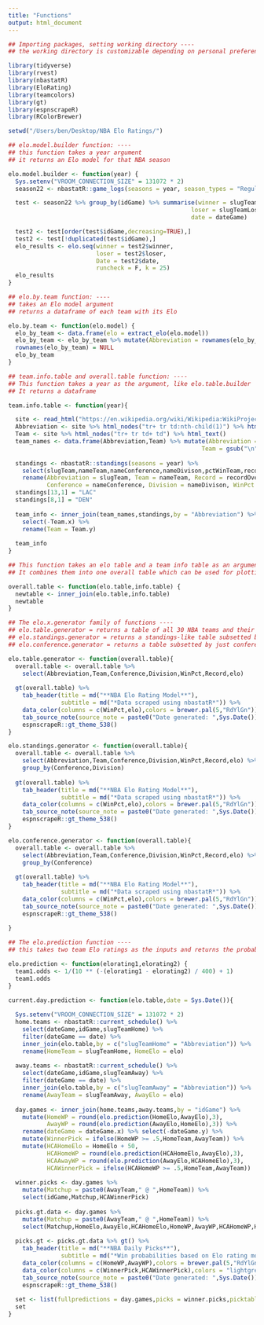 ```yaml
---
title: "Functions"
output: html_document
---
```


```r
## Importing packages, setting working directory ----
## the working directory is customizable depending on personal preferences

library(tidyverse)
library(rvest)
library(nbastatR)
library(EloRating)
library(teamcolors)
library(gt)
library(espnscrapeR)
library(RColorBrewer)

setwd("/Users/ben/Desktop/NBA Elo Ratings/")

## elo.model.builder function: ----
## this function takes a year argument 
## it returns an Elo model for that NBA season

elo.model.builder <- function(year) {
  Sys.setenv("VROOM_CONNECTION_SIZE" = 131072 * 2)
  season22 <- nbastatR::game_logs(seasons = year, season_types = "Regular Season")

  test <- season22 %>% group_by(idGame) %>% summarise(winner = slugTeamWinner,
                                                    loser = slugTeamLoser,
                                                    date = dateGame)

  test2 <- test[order(test$idGame,decreasing=TRUE),]
  test2 <- test[!duplicated(test$idGame),]
  elo_results <- elo.seq(winner = test2$winner, 
                         loser = test2$loser, 
                         Date = test2$date,
                         runcheck = F, k = 25)
  elo_results
}

## elo.by.team function: ----
## takes an Elo model argument
## returns a dataframe of each team with its Elo

elo.by.team <- function(elo.model) {
  elo_by_team <- data.frame(elo = extract_elo(elo.model))
  elo_by_team <- elo_by_team %>% mutate(Abbreviation = rownames(elo_by_team))
  rownames(elo_by_team) = NULL
  elo_by_team
}

## team.info.table and overall.table function: ----
## This function takes a year as the argument, like elo.table.builder
## It returns a dataframe

team.info.table <- function(year){

  site <- read_html("https://en.wikipedia.org/wiki/Wikipedia:WikiProject_National_Basketball_Association/National_Basketball_Association_team_abbreviations")
  Abbreviation <- site %>% html_nodes("tr+ tr td:nth-child(1)") %>% html_text()
  Team <- site %>% html_nodes("tr+ tr td+ td") %>% html_text()
  team_names <- data.frame(Abbreviation,Team) %>% mutate(Abbreviation = gsub("\n","",Abbreviation),
                                                       Team = gsub("\n","",Team))
  
  standings <- nbastatR::standings(seasons = year) %>% 
    select(slugTeam,nameTeam,nameConference,nameDivison,pctWinTeam,recordOverall) %>%
    rename(Abbreviation = slugTeam, Team = nameTeam, Record = recordOverall,
           Conference = nameConference, Division = nameDivison, WinPct = pctWinTeam)
  standings[13,1] = "LAC"
  standings[8,1] = "DEN"
  
  team_info <- inner_join(team_names,standings,by = "Abbreviation") %>%
    select(-Team.x) %>%
    rename(Team = Team.y)
  
  team_info
}

## This function takes an elo table and a team info table as an argument
## It combines them into one overall table which can be used for plotting/tables

overall.table <- function(elo.table,info.table) {
  newtable <- inner_join(elo.table,info.table)
  newtable
}

## The elo.x.generator family of functions ----
## elo.table.generator = returns a table of all 30 NBA teams and their Elo
## elo.standings.generator = returns a standings-like table subsetted by division and conference
## elo.conference.generator = returns a table subsetted by just conference

elo.table.generator <- function(overall.table){
  overall.table <- overall.table %>%
    select(Abbreviation,Team,Conference,Division,WinPct,Record,elo)
  
  gt(overall.table) %>% 
    tab_header(title = md("**NBA Elo Rating Model**"),
               subtitle = md("*Data scraped using nbastatR*")) %>%
    data_color(columns = c(WinPct,elo),colors = brewer.pal(5,"RdYlGn")) %>%
    tab_source_note(source_note = paste0("Date generated: ",Sys.Date())) %>%
    espnscrapeR::gt_theme_538()
}

elo.standings.generator <- function(overall.table){
  overall.table <- overall.table %>%
    select(Abbreviation,Team,Conference,Division,WinPct,Record,elo) %>%
    group_by(Conference,Division)
  
  gt(overall.table) %>% 
    tab_header(title = md("**NBA Elo Rating Model**"),
               subtitle = md("*Data scraped using nbastatR*")) %>%
    data_color(columns = c(WinPct,elo),colors = brewer.pal(5,"RdYlGn")) %>%
    tab_source_note(source_note = paste0("Date generated: ",Sys.Date())) %>%
    espnscrapeR::gt_theme_538()
}

elo.conference.generator <- function(overall.table){
  overall.table <- overall.table %>%
    select(Abbreviation,Team,Conference,Division,WinPct,Record,elo) %>%
    group_by(Conference)
  
  gt(overall.table) %>% 
    tab_header(title = md("**NBA Elo Rating Model**"),
               subtitle = md("*Data scraped using nbastatR*")) %>%
    data_color(columns = c(WinPct,elo),colors = brewer.pal(5,"RdYlGn")) %>%
    tab_source_note(source_note = paste0("Date generated: ",Sys.Date())) %>%
    espnscrapeR::gt_theme_538()
  
}

## The elo.prediction function ----
## this takes two team Elo ratings as the inputs and returns the probability of team 1 winning

elo.prediction <- function(elorating1,elorating2) {
  team1.odds <- 1/(10 ** (-(elorating1 - elorating2) / 400) + 1)
  team1.odds
}

current.day.prediction <- function(elo.table,date = Sys.Date()){
  
  Sys.setenv("VROOM_CONNECTION_SIZE" = 131072 * 2)
  home.teams <- nbastatR::current_schedule() %>%
    select(dateGame,idGame,slugTeamHome) %>%
    filter(dateGame == date) %>%
    inner_join(elo.table,by = c("slugTeamHome" = "Abbreviation")) %>%
    rename(HomeTeam = slugTeamHome, HomeElo = elo)
  
  away.teams <- nbastatR::current_schedule() %>%
    select(dateGame,idGame,slugTeamAway) %>%
    filter(dateGame == date) %>%
    inner_join(elo.table,by = c("slugTeamAway" = "Abbreviation")) %>%
    rename(AwayTeam = slugTeamAway, AwayElo = elo)
  
  day.games <- inner_join(home.teams,away.teams,by = "idGame") %>%
    mutate(HomeWP = round(elo.prediction(HomeElo,AwayElo),3),
           AwayWP = round(elo.prediction(AwayElo,HomeElo),3)) %>%
    rename(dateGame = dateGame.x) %>% select(-dateGame.y) %>%
    mutate(WinnerPick = ifelse(HomeWP >= .5,HomeTeam,AwayTeam)) %>%
    mutate(HCAHomeElo = HomeElo + 50,
           HCAHomeWP = round(elo.prediction(HCAHomeElo,AwayElo),3),
           HCAAwayWP = round(elo.prediction(AwayElo,HCAHomeElo),3),
           HCAWinnerPick = ifelse(HCAHomeWP >= .5,HomeTeam,AwayTeam))
           
  winner.picks <- day.games %>% 
    mutate(Matchup = paste0(AwayTeam," @ ",HomeTeam)) %>%
    select(idGame,Matchup,HCAWinnerPick) 
  
  picks.gt.data <- day.games %>%
    mutate(Matchup = paste0(AwayTeam," @ ",HomeTeam)) %>%
    select(Matchup,HomeElo,AwayElo,HCAHomeElo,HomeWP,AwayWP,HCAHomeWP,HCAAwayWP,WinnerPick,HCAWinnerPick)
  
  picks.gt <- picks.gt.data %>% gt() %>%
    tab_header(title = md("**NBA Daily Picks**"),
               subtitle = md("*Win probabilities based on Elo rating model inputs*")) %>%
    data_color(columns = c(HomeWP,AwayWP),colors = brewer.pal(5,"RdYlGn")) %>%
    data_color(columns = c(WinnerPick,HCAWinnerPick),colors = "lightgrey") %>%
    tab_source_note(source_note = paste0("Date generated: ",Sys.Date())) %>%
    espnscrapeR::gt_theme_538()
  
  set <- list(fullpredictions = day.games,picks = winner.picks,picktable = picks.gt)
  set
}
```

